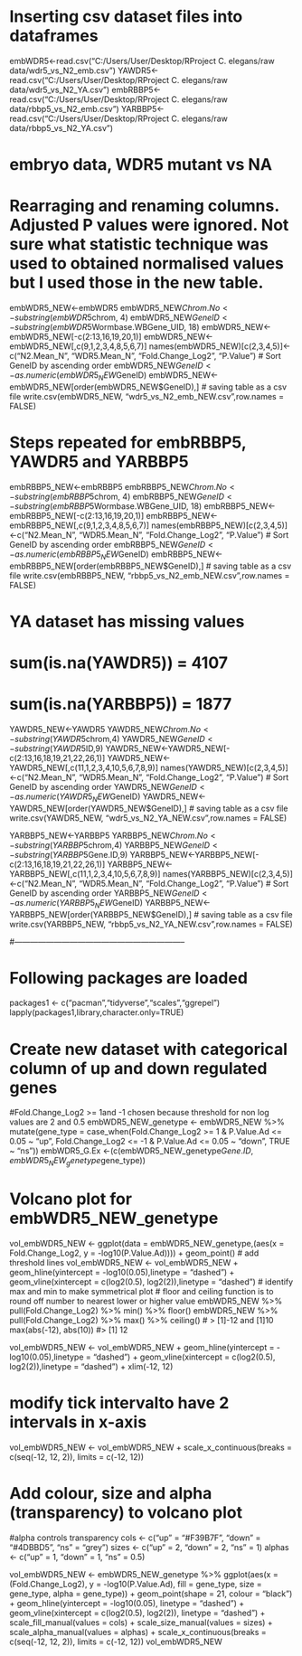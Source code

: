 # Inserting csv dataset files into dataframes
embWDR5<-read.csv("C:/Users/User/Desktop/RProject C. elegans/raw data/wdr5_vs_N2_emb.csv")
YAWDR5<-read.csv("C:/Users/User/Desktop/RProject C. elegans/raw data/wdr5_vs_N2_YA.csv")
embRBBP5<-read.csv("C:/Users/User/Desktop/RProject C. elegans/raw data/rbbp5_vs_N2_emb.csv")
YARBBP5<-read.csv("C:/Users/User/Desktop/RProject C. elegans/raw data/rbbp5_vs_N2_YA.csv")

# embryo data, WDR5 mutant vs NA
# Rearraging and renaming columns. Adjusted P values were ignored. Not sure what statistic technique was used to obtained normalised values but I used those in the new table.
embWDR5_NEW<-embWDR5
embWDR5_NEW$Chrom.No<-substring(embWDR5$chrom, 4)
embWDR5_NEW$GeneID<-substring(embWDR5$Wormbase.WBGene_UID, 18)
embWDR5_NEW<-embWDR5_NEW[-c(2:13,16,19,20,1)]
embWDR5_NEW<-embWDR5_NEW[,c(9,1,2,3,4,8,5,6,7)]
names(embWDR5_NEW)[c(2,3,4,5)]<-c("N2.Mean_N", "WDR5.Mean_N", "Fold.Change_Log2", "P.Value")
# Sort GeneID by ascending order
embWDR5_NEW$GeneID<-as.numeric(embWDR5_NEW$GeneID)
embWDR5_NEW<-embWDR5_NEW[order(embWDR5_NEW$GeneID),]
# saving table as a csv file
write.csv(embWDR5_NEW, "wdr5_vs_N2_emb_NEW.csv",row.names = FALSE)

# Steps repeated for embRBBP5, YAWDR5 and YARBBP5

embRBBP5_NEW<-embRBBP5
embRBBP5_NEW$Chrom.No<-substring(embRBBP5$chrom, 4)
embRBBP5_NEW$GeneID<-substring(embRBBP5$Wormbase.WBGene_UID, 18)
embRBBP5_NEW<-embRBBP5_NEW[-c(2:13,16,19,20,1)]
embRBBP5_NEW<-embRBBP5_NEW[,c(9,1,2,3,4,8,5,6,7)]
names(embRBBP5_NEW)[c(2,3,4,5)]<-c("N2.Mean_N", "WDR5.Mean_N", "Fold.Change_Log2", "P.Value")
# Sort GeneID by ascending order
embRBBP5_NEW$GeneID<-as.numeric(embRBBP5_NEW$GeneID)
embRBBP5_NEW<-embRBBP5_NEW[order(embRBBP5_NEW$GeneID),]
# saving table as a csv file
write.csv(embRBBP5_NEW, "rbbp5_vs_N2_emb_NEW.csv",row.names = FALSE)

# YA dataset has missing values

# sum(is.na(YAWDR5)) = 4107
# sum(is.na(YARBBP5)) = 1877

YAWDR5_NEW<-YAWDR5
YAWDR5_NEW$Chrom.No<-substring(YAWDR5$chrom,4)
YAWDR5_NEW$GeneID<-substring(YAWDR5$ID,9)
YAWDR5_NEW<-YAWDR5_NEW[-c(2:13,16,18,19,21,22,26,1)]
YAWDR5_NEW<-YAWDR5_NEW[,c(11,1,2,3,4,10,5,6,7,8,9)]
names(YAWDR5_NEW)[c(2,3,4,5)]<-c("N2.Mean_N", "WDR5.Mean_N", "Fold.Change_Log2", "P.Value")
# Sort GeneID by ascending order
YAWDR5_NEW$GeneID<-as.numeric(YAWDR5_NEW$GeneID)
YAWDR5_NEW<-YAWDR5_NEW[order(YAWDR5_NEW$GeneID),]
# saving table as a csv file
write.csv(YAWDR5_NEW, "wdr5_vs_N2_YA_NEW.csv",row.names = FALSE)

YARBBP5_NEW<-YARBBP5
YARBBP5_NEW$Chrom.No<-substring(YARBBP5$chrom,4)
YARBBP5_NEW$GeneID<-substring(YARBBP5$Gene.ID,9)
YARBBP5_NEW<-YARBBP5_NEW[-c(2:13,16,18,19,21,22,26,1)]
YARBBP5_NEW<-YARBBP5_NEW[,c(11,1,2,3,4,10,5,6,7,8,9)]
names(YARBBP5_NEW)[c(2,3,4,5)]<-c("N2.Mean_N", "WDR5.Mean_N", "Fold.Change_Log2", "P.Value")
# Sort GeneID by ascending order
YARBBP5_NEW$GeneID<-as.numeric(YARBBP5_NEW$GeneID)
YARBBP5_NEW<-YARBBP5_NEW[order(YARBBP5_NEW$GeneID),]
# saving table as a csv file
write.csv(YARBBP5_NEW, "rbbp5_vs_N2_YA_NEW.csv",row.names = FALSE)

#-----------------------------------------------------------------

# Following packages are loaded
packages1 <- c("pacman","tidyverse","scales","ggrepel")
lapply(packages1,library,character.only=TRUE)

# Create new dataset with categorical column of up and down regulated genes
#Fold.Change_Log2 >= 1and -1 chosen because threshold for non log values are 2 and 0.5
embWDR5_NEW_genetype <- embWDR5_NEW %>% mutate(gene_type = case_when(Fold.Change_Log2 >= 1 & P.Value.Ad <= 0.05 ~ "up", Fold.Change_Log2 <= -1 & P.Value.Ad <= 0.05 ~ "down", TRUE ~ "ns"))
embWDR5_G.Ex <-(c(embWDR5_NEW_genetype$Gene.ID, embWDR5_NEW_genetype$gene_type))

# Volcano plot for embWDR5_NEW_genetype
vol_embWDR5_NEW <- ggplot(data = embWDR5_NEW_genetype,(aes(x = Fold.Change_Log2, y = -log10(P.Value.Ad)))) + geom_point()
# add threshold lines
vol_embWDR5_NEW <- vol_embWDR5_NEW + geom_hline(yintercept = -log10(0.05),linetype = "dashed") + geom_vline(xintercept = c(log2(0.5), log2(2)),linetype = "dashed") 
# identify max and min to make symmetrical plot
# floor and ceiling function is to round off number to nearest lower or higher value
embWDR5_NEW %>% pull(Fold.Change_Log2) %>% min() %>% floor() 
embWDR5_NEW %>% pull(Fold.Change_Log2) %>% max() %>% ceiling()
# > [1]-12 and [1]10
max(abs(-12), abs(10))
#> [1] 12
 
 vol_embWDR5_NEW <- vol_embWDR5_NEW + 
  geom_hline(yintercept = -log10(0.05),linetype = "dashed") + 
  geom_vline(xintercept = c(log2(0.5), log2(2)),linetype = "dashed") + 
  xlim(-12, 12) 
  
# modify tick intervalto have 2 intervals in x-axis
vol_embWDR5_NEW <- vol_embWDR5_NEW + 
scale_x_continuous(breaks = c(seq(-12, 12, 2)), limits = c(-12, 12)) 

# Add colour, size and alpha (transparency) to volcano plot
#alpha controls transparency
cols <- c("up" = "#F39B7F", "down" = "#4DBBD5", "ns" = "grey") 
sizes <- c("up" = 2, "down" = 2, "ns" = 1) 
alphas <- c("up" = 1, "down" = 1, "ns" = 0.5)

vol_embWDR5_NEW <- embWDR5_NEW_genetype %>%             ggplot(aes(x = (Fold.Change_Log2), y = -log10(P.Value.Ad),       fill = gene_type,                                               size = gene_type,                                              alpha = gene_type)) +                                    geom_point(shape = 21, colour = "black") + geom_hline(yintercept = -log10(0.05), linetype = "dashed") + geom_vline(xintercept = c(log2(0.5), log2(2)), linetype = "dashed") + scale_fill_manual(values = cols) +          scale_size_manual(values = sizes) +           scale_alpha_manual(values = alphas) +      scale_x_continuous(breaks = c(seq(-12, 12, 2)), limits = c(-12, 12))
vol_embWDR5_NEW
